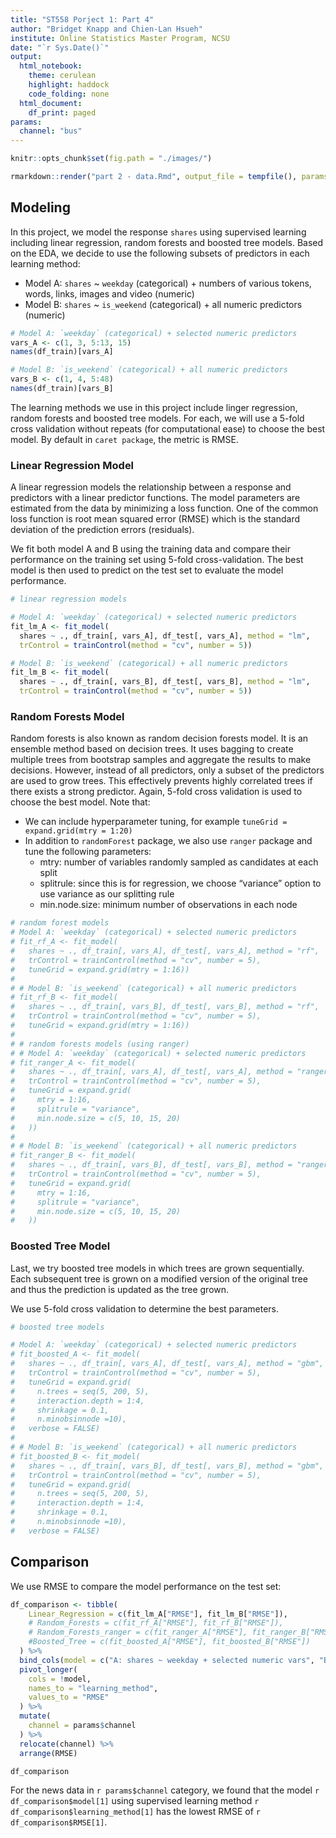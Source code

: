 ```yaml
---
title: "ST558 Porject 1: Part 4"
author: "Bridget Knapp and Chien-Lan Hsueh"
institute: Online Statistics Master Program, NCSU
date: "`r Sys.Date()`"
output:
  html_notebook:
    theme: cerulean
    highlight: haddock
    code_folding: none
  html_document:
    df_print: paged
params:
  channel: "bus"
---
```


```r
knitr::opts_chunk$set(fig.path = "./images/")

rmarkdown::render("part 2 - data.Rmd", output_file = tempfile(), params = list(channel = params$channel))
```


## Modeling

In this project, we model the response `shares` using supervised learning including linear regression, random forests and boosted tree models. Based on the EDA, we decide to use the following subsets of predictors in each learning method:

- Model A: `shares` ~ `weekday` (categorical) + numbers of various tokens, words, links, images and video (numeric)
- Model B: `shares` ~ `is_weekend` (categorical) + all numeric predictors (numeric)

```r
# Model A: `weekday` (categorical) + selected numeric predictors
vars_A <- c(1, 3, 5:13, 15)
names(df_train)[vars_A]

# Model B: `is_weekend` (categorical) + all numeric predictors
vars_B <- c(1, 4, 5:48)
names(df_train)[vars_B]
```

The learning methods we use in this project include linger regression, random forests and boosted tree models. For each, we will use a 5-fold cross validation without repeats (for computational ease) to choose the best model. By default in `caret package`, the metric is RMSE. 


### Linear Regression Model

A linear regression models the relationship between a response and predictors with a linear predictor functions. The model parameters are estimated from the data by minimizing a loss function. One of the common loss function is root mean squared error (RMSE) which is the standard deviation of the prediction errors (residuals). 

We fit both model A and B using the training data and compare their performance on the training set using 5-fold cross-validation. The best model is then used to predict on the test set to evaluate the model performance.

```r
# linear regression models

# Model A: `weekday` (categorical) + selected numeric predictors
fit_lm_A <- fit_model(
  shares ~ ., df_train[, vars_A], df_test[, vars_A], method = "lm",
  trControl = trainControl(method = "cv", number = 5))

# Model B: `is_weekend` (categorical) + all numeric predictors
fit_lm_B <- fit_model(
  shares ~ ., df_train[, vars_B], df_test[, vars_B], method = "lm",
  trControl = trainControl(method = "cv", number = 5))
```

### Random Forests Model

Random forests is also known as random decision forests model. It is an ensemble method based on decision trees. It uses bagging to create multiple trees from bootstrap samples and aggregate the results to make decisions. However, instead of all predictors, only a subset of the predictors are used to grow trees. This effectively prevents highly correlated trees if there exists a strong predictor. Again, 5-fold cross validation is used to choose the best model. Note that:

- We can include hyperparameter tuning, for example `tuneGrid = expand.grid(mtry = 1:20)`
- In addition to `randomForest` package, we also use `ranger` package and tune the following parameters:
  - mtry: number of variables randomly sampled as candidates at each split
  - splitrule: since this is for regression, we choose "variance" option to use variance as our splitting rule
  - min.node.size: minimum number of observations in each node


```r
# random forest models
# Model A: `weekday` (categorical) + selected numeric predictors
# fit_rf_A <- fit_model(
#   shares ~ ., df_train[, vars_A], df_test[, vars_A], method = "rf",
#   trControl = trainControl(method = "cv", number = 5),
#   tuneGrid = expand.grid(mtry = 1:16))
# 
# # Model B: `is_weekend` (categorical) + all numeric predictors
# fit_rf_B <- fit_model(
#   shares ~ ., df_train[, vars_B], df_test[, vars_B], method = "rf",
#   trControl = trainControl(method = "cv", number = 5),
#   tuneGrid = expand.grid(mtry = 1:16))
# 
# # random forests models (using ranger)
# # Model A: `weekday` (categorical) + selected numeric predictors
# fit_ranger_A <- fit_model(
#   shares ~ ., df_train[, vars_A], df_test[, vars_A], method = "ranger",
#   trControl = trainControl(method = "cv", number = 5),
#   tuneGrid = expand.grid(
#     mtry = 1:16,
#     splitrule = "variance",
#     min.node.size = c(5, 10, 15, 20)
#   ))
# 
# # Model B: `is_weekend` (categorical) + all numeric predictors
# fit_ranger_B <- fit_model(
#   shares ~ ., df_train[, vars_B], df_test[, vars_B], method = "ranger",
#   trControl = trainControl(method = "cv", number = 5),
#   tuneGrid = expand.grid(
#     mtry = 1:16,
#     splitrule = "variance",
#     min.node.size = c(5, 10, 15, 20)
#   ))
```

### Boosted Tree Model

Last, we try boosted tree models in which trees are grown sequentially. Each subsequent tree is grown on a modified version of the original tree and thus the prediction is updated as the tree grown.

We use 5-fold cross validation to determine the best parameters.


```r
# boosted tree models

# Model A: `weekday` (categorical) + selected numeric predictors
# fit_boosted_A <- fit_model(
#   shares ~ ., df_train[, vars_A], df_test[, vars_A], method = "gbm",
#   trControl = trainControl(method = "cv", number = 5),
#   tuneGrid = expand.grid(
#     n.trees = seq(5, 200, 5),
#     interaction.depth = 1:4,
#     shrinkage = 0.1,
#     n.minobsinnode =10),
#   verbose = FALSE)
# 
# # Model B: `is_weekend` (categorical) + all numeric predictors
# fit_boosted_B <- fit_model(
#   shares ~ ., df_train[, vars_B], df_test[, vars_B], method = "gbm",
#   trControl = trainControl(method = "cv", number = 5),
#   tuneGrid = expand.grid(
#     n.trees = seq(5, 200, 5),
#     interaction.depth = 1:4,
#     shrinkage = 0.1,
#     n.minobsinnode =10),
#   verbose = FALSE)
```

## Comparison

We use RMSE to compare the model performance on the test set:

```r
df_comparison <- tibble(
    Linear_Regression = c(fit_lm_A["RMSE"], fit_lm_B["RMSE"]),
    # Random_Forests = c(fit_rf_A["RMSE"], fit_rf_B["RMSE"]),
    # Random_Forests_ranger = c(fit_ranger_A["RMSE"], fit_ranger_B["RMSE"]),
    #Boosted_Tree = c(fit_boosted_A["RMSE"], fit_boosted_B["RMSE"])
  ) %>%
  bind_cols(model = c("A: shares ~ weekday + selected numeric vars", "B: shares ~ is_weekend + all numeric vars")) %>%
  pivot_longer(
    cols = !model,
    names_to = "learning_method",
    values_to = "RMSE"
  ) %>%
  mutate(
    channel = params$channel
  ) %>%
  relocate(channel) %>%
  arrange(RMSE)

df_comparison
```

For the news data in ``r params$channel`` category, we found that the model ``r df_comparison$model[1]`` using supervised learning method ``r df_comparison$learning_method[1]`` has the lowest RMSE of `r df_comparison$RMSE[1]`.


